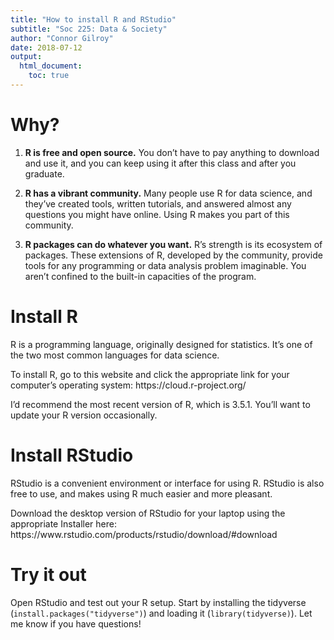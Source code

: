 ```yaml
---
title: "How to install R and RStudio"
subtitle: "Soc 225: Data & Society"
author: "Connor Gilroy"
date: 2018-07-12
output: 
  html_document:
    toc: true
---
```


# Why? 

1. **R is free and open source.** You don't have to pay anything to download and use it, and you can keep using it after this class and after you graduate. 

2. **R has a vibrant community.** Many people use R for data science, and they've created tools, written tutorials, and answered almost any questions you might have online. Using R makes you part of this community. 

3. **R packages can do whatever you want.** R's strength is its ecosystem of packages. These extensions of R, developed by the community, provide tools for any programming or data analysis problem imaginable. You aren't confined to the built-in capacities of the program. 

# Install R

R is a programming language, originally designed for statistics. It's one of the two most common languages for data science. 

To install R, go to this website and click the appropriate link for your computer's operating system: https://cloud.r-project.org/

I'd recommend the most recent version of R, which is 3.5.1. You'll want to update your R version occasionally. 

# Install RStudio

RStudio is a convenient environment or interface for using R. RStudio is also free to use, and makes using R much easier and more pleasant. 

Download the desktop version of RStudio for your laptop using the appropriate Installer here: https://www.rstudio.com/products/rstudio/download/#download

# Try it out

Open RStudio and test out your R setup. Start by installing the tidyverse (`install.packages("tidyverse")`) and loading it (`library(tidyverse)`). Let me know if you have questions!
